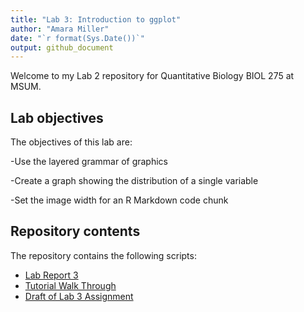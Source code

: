 ---
title: "Lab 3: Introduction to ggplot"
author: "Amara Miller"
date: "`r format(Sys.Date())`"
output: github_document
---


Welcome to my Lab 2 repository for Quantitative Biology BIOL 275 at MSUM.

## Lab objectives

The objectives of this lab are:

-Use the layered grammar of graphics

-Create a graph showing the distribution of a single variable

-Set the image width for an R Markdown code chunk

## Repository contents

The repository contains the following scripts:

- [Lab Report 3](lab-report.md)
- [Tutorial Walk Through](tutorial-walk-through.R)
- [Draft of Lab 3 Assignment](Lab 3 assignment.R)

